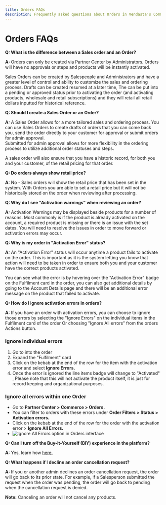 ```yaml
---
title: Orders FAQs
description: Frequently asked questions about Orders in Vendasta's Commerce platform
---
```


# Orders FAQs

**Q: What is the difference between a Sales order and an Order?**

**A:** Orders can only be created via Partner Center by Administrators. Orders will have no approvals or steps and products will be instantly activated.

Sales Orders can be created by Salespeople and Administrators and have a greater level of control and ability to customize the sales and ordering process. Drafts can be created resumed at a later time, The can be put into a pending or approved status prior to activating the order (and activating products, wholesale and retail subscriptions) and they will retail all retail dollars inputted for historical reference.

**Q: Should I create a Sales Order or an Order?**

**A:** A Sales Order allows for a more tailored sales and ordering process. You can use Sales Orders to create drafts of orders that you can come back you, send the order directly to your customer for approval or submit orders for admin approval.  
Submitted for admin approval allows for more flexibility in the ordering process to utilize additional order statuses and steps.

A sales order will also ensure that you have a historic record, for both you and your customer, of the retail pricing for that order.

**Q: Do orders always show retail price?**

**A:** No - Sales orders will show the retail price that has been set in the system. With Orders you are able to set a retail price but it will not be historically stored on the order when reviewing after processing.

**Q: Why do I see "Activation warnings" when reviewing an order?**

**A:** Activation Warnings may be displayed beside products for a number of reasons. Most commonly is if the product is already activated on the account, a required product is missing or there is an issue with the set dates. You will need to resolve the issues in order to move forward or activation errors may occur.

**Q: Why is my order in "Activation Error" status?**

**A:** An "Activation Error" status will occur anytime a product fails to activate on the order. This is important as it is the system letting you know that action will need to be taken in order to ensure both you and your customer have the correct products activated.

You can see what the error is by hovering over the "Activation Error" badge on the Fulfilment card in the order, you can also get additional details by going to the Account Details page and there will be an additional error message on the product that failed to activate.

**Q: How do I ignore activation errors in orders?**

**A:** If you have an order with activation errors, you can choose to ignore those errors by selecting the "Ignore Errors" on the individual items in the Fulfilment card of the order Or choosing "Ignore All errors" from the orders Actions button.

### **Ignore individual errors**

1. Go to into the order
2. Expand the "Fulfilment" card 
3. Click on the kebab at the end of the row for the item with the activation error and select **Ignore Errors.**
4. Once the error is ignored the line items badge will change to "Activated" , Please note that this will not activate the product itself, it is just for record keeping and organizational purposes. 

### **Ignore all errors within one Order**

- Go to **Partner Center > Commerce > Orders.**
- You can filter to orders with these errors under **Order Filters > Status > Activation errors.**
- Click on the kebab at the end of the row for the order with the activation error > **Ignore All Errors.**
- ![Ignore All Errors option in Orders interface](/img/commerce/orders/orders-faqs-ignore-errors.jpg)

**Q: Can I turn off the Buy-it-Yourself (BIY) experience in the platform?**

**A:** Yes, learn how [here.](/commerce/buy-it-yourself/turn-off-buy-it-yourself-purchasing)

**Q: What happens if I decline an order cancellation request?**

**A:** If you or another admin declines an order cancellation request, the order will go back to its prior state. For example, if a Salesperson submitted the request when the order was pending, the order will go back to pending when the cancellation request is denied.

**Note:** Canceling an order will not cancel any products.
